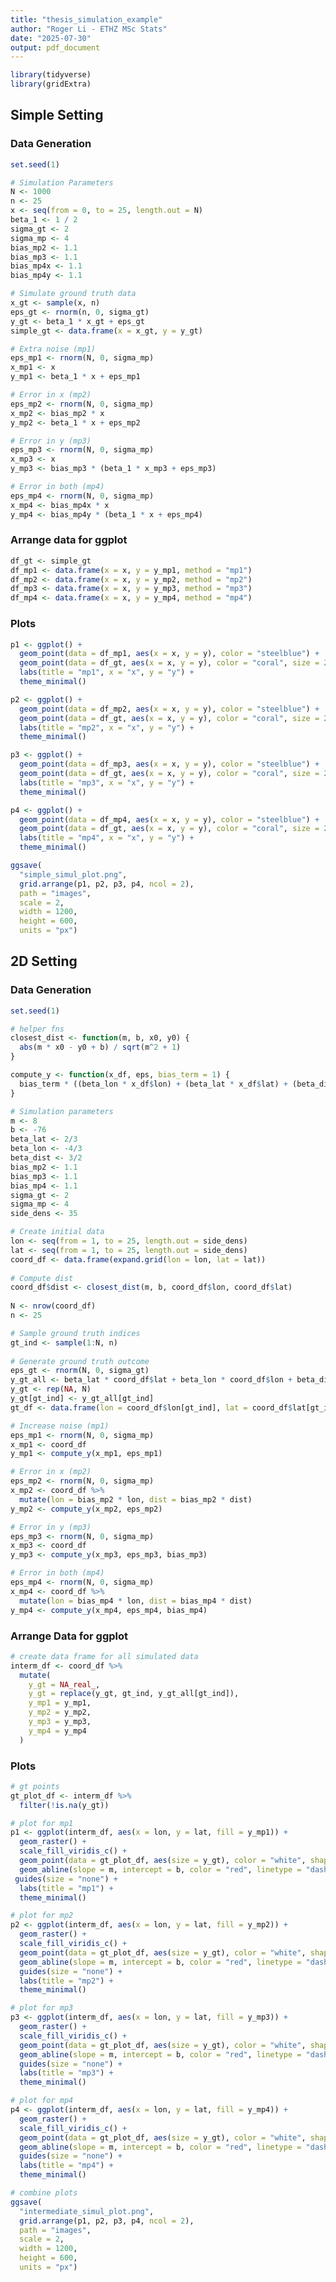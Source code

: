 ```yaml
---
title: "thesis_simulation_example"
author: "Roger Li - ETHZ MSc Stats"
date: "2025-07-30"
output: pdf_document
---
```


```r
library(tidyverse)
library(gridExtra)
```


## Simple Setting

### Data Generation

```r
set.seed(1)

# Simulation Parameters
N <- 1000
n <- 25
x <- seq(from = 0, to = 25, length.out = N)
beta_1 <- 1 / 2
sigma_gt <- 2
sigma_mp <- 4
bias_mp2 <- 1.1
bias_mp3 <- 1.1
bias_mp4x <- 1.1
bias_mp4y <- 1.1

# Simulate ground truth data
x_gt <- sample(x, n)
eps_gt <- rnorm(n, 0, sigma_gt)
y_gt <- beta_1 * x_gt + eps_gt
simple_gt <- data.frame(x = x_gt, y = y_gt)

# Extra noise (mp1)
eps_mp1 <- rnorm(N, 0, sigma_mp)
x_mp1 <- x
y_mp1 <- beta_1 * x + eps_mp1

# Error in x (mp2)
eps_mp2 <- rnorm(N, 0, sigma_mp)
x_mp2 <- bias_mp2 * x
y_mp2 <- beta_1 * x + eps_mp2

# Error in y (mp3)
eps_mp3 <- rnorm(N, 0, sigma_mp)
x_mp3 <- x
y_mp3 <- bias_mp3 * (beta_1 * x_mp3 + eps_mp3)

# Error in both (mp4)
eps_mp4 <- rnorm(N, 0, sigma_mp)
x_mp4 <- bias_mp4x * x
y_mp4 <- bias_mp4y * (beta_1 * x + eps_mp4)
```

### Arrange data for ggplot

```r
df_gt <- simple_gt
df_mp1 <- data.frame(x = x, y = y_mp1, method = "mp1")
df_mp2 <- data.frame(x = x, y = y_mp2, method = "mp2")
df_mp3 <- data.frame(x = x, y = y_mp3, method = "mp3")
df_mp4 <- data.frame(x = x, y = y_mp4, method = "mp4")
```

### Plots

```r
p1 <- ggplot() +
  geom_point(data = df_mp1, aes(x = x, y = y), color = "steelblue") +
  geom_point(data = df_gt, aes(x = x, y = y), color = "coral", size = 2) +
  labs(title = "mp1", x = "x", y = "y") +
  theme_minimal()

p2 <- ggplot() +
  geom_point(data = df_mp2, aes(x = x, y = y), color = "steelblue") +
  geom_point(data = df_gt, aes(x = x, y = y), color = "coral", size = 2) +
  labs(title = "mp2", x = "x", y = "y") +
  theme_minimal()

p3 <- ggplot() +
  geom_point(data = df_mp3, aes(x = x, y = y), color = "steelblue") +
  geom_point(data = df_gt, aes(x = x, y = y), color = "coral", size = 2) +
  labs(title = "mp3", x = "x", y = "y") +
  theme_minimal()

p4 <- ggplot() +
  geom_point(data = df_mp4, aes(x = x, y = y), color = "steelblue") +
  geom_point(data = df_gt, aes(x = x, y = y), color = "coral", size = 2) +
  labs(title = "mp4", x = "x", y = "y") +
  theme_minimal()

ggsave(
  "simple_simul_plot.png",
  grid.arrange(p1, p2, p3, p4, ncol = 2),
  path = "images",
  scale = 2,
  width = 1200,
  height = 600,
  units = "px")
```

## 2D Setting

### Data Generation

```r
set.seed(1)

# helper fns
closest_dist <- function(m, b, x0, y0) {
  abs(m * x0 - y0 + b) / sqrt(m^2 + 1)
}

compute_y <- function(x_df, eps, bias_term = 1) {
  bias_term * ((beta_lon * x_df$lon) + (beta_lat * x_df$lat) + (beta_dist * x_df$dist) + eps)
}

# Simulation parameters
m <- 8
b <- -76 
beta_lat <- 2/3
beta_lon <- -4/3
beta_dist <- 3/2
bias_mp2 <- 1.1
bias_mp3 <- 1.1
bias_mp4 <- 1.1
sigma_gt <- 2
sigma_mp <- 4
side_dens <- 35

# Create initial data
lon <- seq(from = 1, to = 25, length.out = side_dens)
lat <- seq(from = 1, to = 25, length.out = side_dens)
coord_df <- data.frame(expand.grid(lon = lon, lat = lat))
                       
# Compute dist
coord_df$dist <- closest_dist(m, b, coord_df$lon, coord_df$lat)
    
N <- nrow(coord_df)
n <- 25

# Sample ground truth indices
gt_ind <- sample(1:N, n)
    
# Generate ground truth outcome
eps_gt <- rnorm(N, 0, sigma_gt)
y_gt_all <- beta_lat * coord_df$lat + beta_lon * coord_df$lon + beta_dist * coord_df$dist + eps_gt
y_gt <- rep(NA, N)
y_gt[gt_ind] <- y_gt_all[gt_ind]
gt_df <- data.frame(lon = coord_df$lon[gt_ind], lat = coord_df$lat[gt_ind], dist = coord_df$dist[gt_ind], y = y_gt[gt_ind])

# Increase noise (mp1)
eps_mp1 <- rnorm(N, 0, sigma_mp)
x_mp1 <- coord_df
y_mp1 <- compute_y(x_mp1, eps_mp1)

# Error in x (mp2)
eps_mp2 <- rnorm(N, 0, sigma_mp)
x_mp2 <- coord_df %>% 
  mutate(lon = bias_mp2 * lon, dist = bias_mp2 * dist)
y_mp2 <- compute_y(x_mp2, eps_mp2)

# Error in y (mp3)
eps_mp3 <- rnorm(N, 0, sigma_mp)
x_mp3 <- coord_df
y_mp3 <- compute_y(x_mp3, eps_mp3, bias_mp3)

# Error in both (mp4)
eps_mp4 <- rnorm(N, 0, sigma_mp)
x_mp4 <- coord_df %>% 
  mutate(lon = bias_mp4 * lon, dist = bias_mp4 * dist)
y_mp4 <- compute_y(x_mp4, eps_mp4, bias_mp4)
```

### Arrange Data for ggplot

```r
# create data frame for all simulated data
interm_df <- coord_df %>%
  mutate(
    y_gt = NA_real_,
    y_gt = replace(y_gt, gt_ind, y_gt_all[gt_ind]),
    y_mp1 = y_mp1,
    y_mp2 = y_mp2,
    y_mp3 = y_mp3,
    y_mp4 = y_mp4
  )
```

### Plots

```r
# gt points
gt_plot_df <- interm_df %>%
  filter(!is.na(y_gt))

# plot for mp1
p1 <- ggplot(interm_df, aes(x = lon, y = lat, fill = y_mp1)) +
  geom_raster() +
  scale_fill_viridis_c() +
  geom_point(data = gt_plot_df, aes(size = y_gt), color = "white", shape = 1) +
  geom_abline(slope = m, intercept = b, color = "red", linetype = "dashed") +
 guides(size = "none") +
  labs(title = "mp1") +
  theme_minimal()

# plot for mp2
p2 <- ggplot(interm_df, aes(x = lon, y = lat, fill = y_mp2)) +
  geom_raster() +
  scale_fill_viridis_c() +
  geom_point(data = gt_plot_df, aes(size = y_gt), color = "white", shape = 1) +
  geom_abline(slope = m, intercept = b, color = "red", linetype = "dashed") +
  guides(size = "none") +
  labs(title = "mp2") +
  theme_minimal()

# plot for mp3
p3 <- ggplot(interm_df, aes(x = lon, y = lat, fill = y_mp3)) +
  geom_raster() +
  scale_fill_viridis_c() +
  geom_point(data = gt_plot_df, aes(size = y_gt), color = "white", shape = 1) +
  geom_abline(slope = m, intercept = b, color = "red", linetype = "dashed") +
  guides(size = "none") +
  labs(title = "mp3") +
  theme_minimal()

# plot for mp4
p4 <- ggplot(interm_df, aes(x = lon, y = lat, fill = y_mp4)) +
  geom_raster() +
  scale_fill_viridis_c() +
  geom_point(data = gt_plot_df, aes(size = y_gt), color = "white", shape = 1) +
  geom_abline(slope = m, intercept = b, color = "red", linetype = "dashed") +
  guides(size = "none") +
  labs(title = "mp4") +
  theme_minimal()

# combine plots
ggsave(
  "intermediate_simul_plot.png",
  grid.arrange(p1, p2, p3, p4, ncol = 2),
  path = "images",
  scale = 2,
  width = 1200,
  height = 600,
  units = "px")
```

